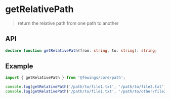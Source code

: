 # getRelativePath

> return the relative path from one path to another

## API

```ts
declare function getRelativePath(from: string, to: string): string;
```

## Example

```ts
import { getRelativePath } from '@fewings/core/path';

console.log(getRelativePath('/path/to/file1.txt', '/path/to/file2.txt')); // file2.txt
console.log(getRelativePath('/path/to/file1.txt', '/path/to/other/file2.txt')); // ../other/file2.txt
```

